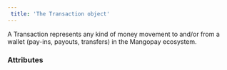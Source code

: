 ```yaml
---  
 title: 'The Transaction object'  
---  
```


  

A Transaction represents any kind of money movement to and/or from a wallet (pay-ins, payouts, transfers) in the Mangopay ecosystem.  

### Attributes  

<Id />  

<Tag />  

<CreationDate />  

<AuthorId2 />  

<CreditedUserId />  

<DebitedFunds3 />  

<CreditedFunds3 />  

<Fees2 />  

<Status1 />  

<ResultCode />  

<ResultMessage />  

<ExecutionDate />  

<Type />  

<Nature />  

<CreditedWalletId1 />  

<DebitedWalletId />